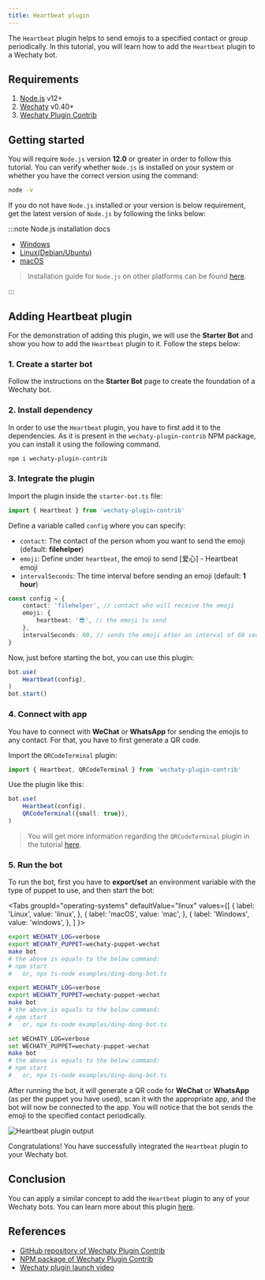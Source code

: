 ```yaml
---
title: Heartbeat plugin
---
```


<!-- MDX import -->


The `Heartbeat` plugin helps to send emojis to a specified contact or group periodically. In this tutorial, you will learn how to add the `Heartbeat` plugin to a Wechaty bot.

## Requirements

1. [Node.js](https://nodejs.org/en/download) v12+
2. [Wechaty](https://www.npmjs.com/package/wechaty) v0.40+
3. [Wechaty Plugin Contrib](https://www.npmjs.com/package/wechaty-plugin-contrib)

## Getting started

You will require `Node.js` version **12.0** or greater in order to follow this tutorial. You can verify whether `Node.js` is installed on your system or whether you have the correct version using the command:

```sh
node -v
```

If you do not have `Node.js` installed or your version is below requirement, get the latest version of `Node.js` by following the links below:

:::note Node.js installation docs

* [Windows](https://nodejs.org/en/download/package-manager/#windows)
* [Linux\(Debian/Ubuntu\)](https://nodejs.org/en/download/package-manager/#debian-and-ubuntu-based-linux-distributions)
* [macOS](https://nodejs.org/en/download/package-manager/#macos)

> Installation guide for `Node.js` on other platforms can be found [here](https://nodejs.org/en/download/package-manager/).

:::

## Adding Heartbeat plugin

For the demonstration of adding this plugin, we will use the **Starter Bot** and show you how to add the `Heartbeat` plugin to it. Follow the steps below:

### 1. Create a starter bot

Follow the instructions on the **Starter Bot** page to create the foundation of a Wechaty bot.

### 2. Install dependency

In order to use the `Heartbeat` plugin, you have to first add it to the dependencies. As it is present in the `wechaty-plugin-contrib` NPM package, you can install it using the following command.

```sh
npm i wechaty-plugin-contrib
```

### 3. Integrate the plugin

Import the plugin inside the `starter-bot.ts` file:

```ts
import { Heartbeat } from 'wechaty-plugin-contrib'
```

Define a variable called `config` where you can specify:

* `contact`: The contact of the person whom you want to send the emoji (default: **filehelper**)
* `emoji`: Define under `heartbeat`, the emoji to send [爱心] - Heartbeat emoji
* `intervalSeconds`: The time interval before sending an emoji (default: **1 hour**)

```ts
const config = {
    contact: 'filehelper', // contact who will receive the emoji
    emoji: {
        heartbeat: '😎', // the emoji to send
    },
    intervalSeconds: 60, // sends the emoji after an interval of 60 seconds
}
```

Now, just before starting the bot, you can use this plugin:

```ts
bot.use(
    Heartbeat(config),
)
bot.start()
```

### 4. Connect with app

You have to connect with **WeChat** or **WhatsApp** for sending the emojis to any contact. For that, you have to first generate a QR code.

Import the `QRCodeTerminal` plugin:

```ts
import { Heartbeat, QRCodeTerminal } from 'wechaty-plugin-contrib'
```

Use the plugin like this:

```ts
bot.use(
    Heartbeat(config),
    QRCodeTerminal({small: true}),
)
```

> You will get more information regarding the `QRCodeTerminal` plugin in the tutorial [here](./qr-code-terminal).

### 5. Run the bot

To run the bot, first you have to **export/set** an environment variable with the type of puppet to use, and then start the bot:

<Tabs
  groupId="operating-systems"
  defaultValue="linux"
  values={[
    { label: 'Linux',   value: 'linux', },
    { label: 'macOS',   value: 'mac', },
    { label: 'Windows', value: 'windows', },
  ]
}>

<TabItem value="linux">

```bash
export WECHATY_LOG=verbose
export WECHATY_PUPPET=wechaty-puppet-wechat
make bot
# the above is equals to the below command:
# npm start
#   or, npx ts-node examples/ding-dong-bot.ts
```

</TabItem>
<TabItem value="mac">

```bash
export WECHATY_LOG=verbose
export WECHATY_PUPPET=wechaty-puppet-wechat
make bot
# the above is equals to the below command:
# npm start
#   or, npx ts-node examples/ding-dong-bot.ts
```

</TabItem>
<TabItem value="windows">

```bash
set WECHATY_LOG=verbose
set WECHATY_PUPPET=wechaty-puppet-wechat
make bot
# the above is equals to the below command:
# npm start
#   or, npx ts-node examples/ding-dong-bot.ts
```

</TabItem>
</Tabs>

After running the bot, it will generate a QR code for **WeChat** or **WhatsApp** (as per the puppet you have used), scan it with the appropriate app, and the bot will now be connected to the app. You will notice that the bot sends the emoji to the specified contact periodically.

![Heartbeat plugin output](../../static/img/docs/using-plugin-with-wechaty/heartbeat/heartbeat-bot-output.png)

Congratulations! You have successfully integrated the `Heartbeat` plugin to your Wechaty bot.

## Conclusion

You can apply a similar concept to add the `Heartbeat` plugin to any of your Wechaty bots. You can learn more about this plugin [here](https://github.com/wechaty/wechaty-plugin-contrib#4-heartbeat).

## References

* [GitHub repository of Wechaty Plugin Contrib](https://github.com/wechaty/wechaty-plugin-contrib)
* [NPM package of Wechaty Plugin Contrib](https://www.npmjs.com/package/wechaty-plugin-contrib)
* [Wechaty plugin launch video](https://www.youtube.com/watch?v=tfGZXoe_aA4)
